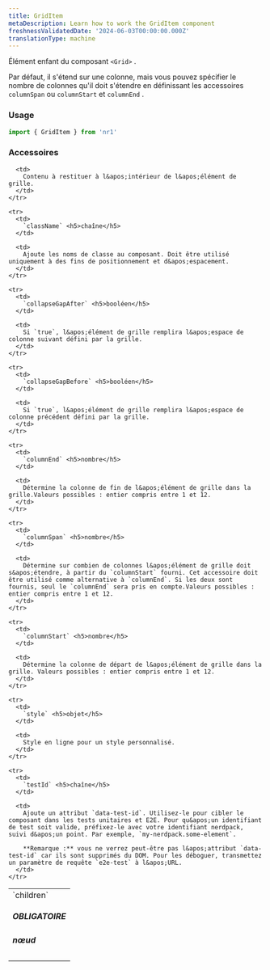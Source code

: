 ```yaml
---
title: GridItem
metaDescription: Learn how to work the GridItem component
freshnessValidatedDate: '2024-06-03T00:00:00.000Z'
translationType: machine
---
```


Élément enfant du composant `<Grid>` .

Par défaut, il s&apos;étend sur une colonne, mais vous pouvez spécifier le nombre de colonnes qu&apos;il doit s&apos;étendre en définissant les accessoires `columnSpan` ou `columnStart` et `columnEnd` .

### Usage

```js
import { GridItem } from 'nr1'
```

### Accessoires

<table>
  <tbody>
    <tr>
      <td>
        `children` <h5>OBLIGATOIRE</h5> <h5>nœud</h5>
      </td>

      <td>
        Contenu à restituer à l&apos;intérieur de l&apos;élément de grille.
      </td>
    </tr>

    <tr>
      <td>
        `className` <h5>chaîne</h5>
      </td>

      <td>
        Ajoute les noms de classe au composant. Doit être utilisé uniquement à des fins de positionnement et d&apos;espacement.
      </td>
    </tr>

    <tr>
      <td>
        `collapseGapAfter` <h5>booléen</h5>
      </td>

      <td>
        Si `true`, l&apos;élément de grille remplira l&apos;espace de colonne suivant défini par la grille.
      </td>
    </tr>

    <tr>
      <td>
        `collapseGapBefore` <h5>booléen</h5>
      </td>

      <td>
        Si `true`, l&apos;élément de grille remplira l&apos;espace de colonne précédent défini par la grille.
      </td>
    </tr>

    <tr>
      <td>
        `columnEnd` <h5>nombre</h5>
      </td>

      <td>
        Détermine la colonne de fin de l&apos;élément de grille dans la grille.Valeurs possibles : entier compris entre 1 et 12.
      </td>
    </tr>

    <tr>
      <td>
        `columnSpan` <h5>nombre</h5>
      </td>

      <td>
        Détermine sur combien de colonnes l&apos;élément de grille doit s&apos;étendre, à partir du `columnStart` fourni. Cet accessoire doit être utilisé comme alternative à `columnEnd`. Si les deux sont fournis, seul le `columnEnd` sera pris en compte.Valeurs possibles : entier compris entre 1 et 12.
      </td>
    </tr>

    <tr>
      <td>
        `columnStart` <h5>nombre</h5>
      </td>

      <td>
        Détermine la colonne de départ de l&apos;élément de grille dans la grille. Valeurs possibles : entier compris entre 1 et 12.
      </td>
    </tr>

    <tr>
      <td>
        `style` <h5>objet</h5>
      </td>

      <td>
        Style en ligne pour un style personnalisé.
      </td>
    </tr>

    <tr>
      <td>
        `testId` <h5>chaîne</h5>
      </td>

      <td>
        Ajoute un attribut `data-test-id`. Utilisez-le pour cibler le composant dans les tests unitaires et E2E. Pour qu&apos;un identifiant de test soit valide, préfixez-le avec votre identifiant nerdpack, suivi d&apos;un point. Par exemple, `my-nerdpack.some-element`.

        **Remarque :** vous ne verrez peut-être pas l&apos;attribut `data-test-id` car ils sont supprimés du DOM. Pour les déboguer, transmettez un paramètre de requête `e2e-test` à l&apos;URL.
      </td>
    </tr>
  </tbody>
</table>